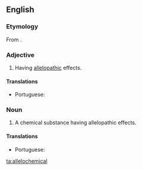 ==English==

===Etymology===
From {{affix|en|allelo-|chemical}}.

===Adjective===
{{en-adj|-}}

# {{lb|en|biochemistry|ecology}} Having [[allelopathy|allelopathic]] effects.

====Translations====
{{trans-top|having allelopathic effects}}
* Portuguese: {{t|pt|aleloquímico}}
{{trans-mid}}
{{trans-bottom}}

===Noun===
{{en-noun}}

# A chemical substance having allelopathic effects.

====Translations====
{{trans-top|chemical substance with allelopathic effects}}
* Portuguese: {{t|pt|aleloquímico|m}}
{{trans-mid}}
{{trans-bottom}}

[[ta:allelochemical]]